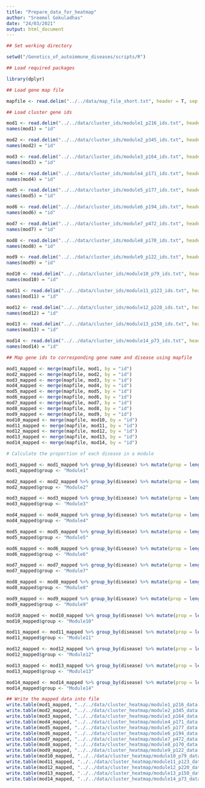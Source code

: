 ```yaml
---
title: "Prepare_data_for_heatmap"
author: "Sreemol Gokuladhas"
date: "24/03/2021"
output: html_document
---
```


```r
## Set working directory 

setwd("/Genetics_of_autoimmune_diseases/scripts/R")

## Load required packages

library(dplyr)

## Load gene map file

mapfile <- read.delim("../../data/map_file_short.txt", header = T, sep = "\t")

## Load cluster gene ids 

mod1 <- read.delim("../../data/cluster_ids/module1_p216_ids.txt", header = F)
names(mod1) = "id"

mod2 <- read.delim("../../data/cluster_ids/module2_p345_ids.txt", header = F)
names(mod2) = "id"

mod3 <- read.delim("../../data/cluster_ids/module3_p164_ids.txt", header = F)
names(mod3) = "id"

mod4 <- read.delim("../../data/cluster_ids/module4_p171_ids.txt", header = F)
names(mod4) = "id"

mod5 <- read.delim("../../data/cluster_ids/module5_p177_ids.txt", header = F)
names(mod5) = "id"

mod6 <- read.delim("../../data/cluster_ids/module6_p194_ids.txt", header = F)
names(mod6) = "id"

mod7 <- read.delim("../../data/cluster_ids/module7_p472_ids.txt", header = F)
names(mod7) = "id"

mod8 <- read.delim("../../data/cluster_ids/module8_p170_ids.txt", header = F)
names(mod8) = "id"

mod9 <- read.delim("../../data/cluster_ids/module9_p122_ids.txt", header = F)
names(mod9) = "id"

mod10 <- read.delim("../../data/cluster_ids/module10_p79_ids.txt", header = F)
names(mod10) = "id"

mod11 <- read.delim("../../data/cluster_ids/module11_p123_ids.txt", header = F)
names(mod11) = "id"

mod12 <- read.delim("../../data/cluster_ids/module12_p220_ids.txt", header = F)
names(mod12) = "id"

mod13 <- read.delim("../../data/cluster_ids/module13_p150_ids.txt", header = F)
names(mod13) = "id"

mod14 <- read.delim("../../data/cluster_ids/module14_p73_ids.txt", header = F)
names(mod14) = "id"
```


```r
## Map gene ids to corresponding gene name and disease using mapfile

mod1_mapped <- merge(mapfile, mod1, by = "id")
mod2_mapped <- merge(mapfile, mod2, by = "id")
mod3_mapped <- merge(mapfile, mod3, by = "id")
mod4_mapped <- merge(mapfile, mod4, by = "id")
mod5_mapped <- merge(mapfile, mod5, by = "id")
mod6_mapped <- merge(mapfile, mod6, by = "id")
mod7_mapped <- merge(mapfile, mod7, by = "id")
mod8_mapped <- merge(mapfile, mod8, by = "id")
mod9_mapped <- merge(mapfile, mod9, by = "id")
mod10_mapped <- merge(mapfile, mod10, by = "id")
mod11_mapped <- merge(mapfile, mod11, by = "id")
mod12_mapped <- merge(mapfile, mod12, by = "id")
mod13_mapped <- merge(mapfile, mod13, by = "id")
mod14_mapped <- merge(mapfile, mod14, by = "id")

# Calculate the proportion of each disease in a module

mod1_mapped <- mod1_mapped %>% group_by(disease) %>% mutate(prop = length(disease)/216 * 100)
mod1_mapped$group <- "Module1"

mod2_mapped <- mod2_mapped %>% group_by(disease) %>% mutate(prop = length(disease)/345 * 100)
mod2_mapped$group <- "Module2"

mod3_mapped <- mod3_mapped %>% group_by(disease) %>% mutate(prop = length(disease)/164 * 100)
mod3_mapped$group <- "Module3"

mod4_mapped <- mod4_mapped %>% group_by(disease) %>% mutate(prop = length(disease)/171 * 100)
mod4_mapped$group <- "Module4"

mod5_mapped <- mod5_mapped %>% group_by(disease) %>% mutate(prop = length(disease)/177 * 100)
mod5_mapped$group <- "Module5"

mod6_mapped <- mod6_mapped %>% group_by(disease) %>% mutate(prop = length(disease)/194 * 100)
mod6_mapped$group <- "Module6"

mod7_mapped <- mod7_mapped %>% group_by(disease) %>% mutate(prop = length(disease)/472 * 100)
mod7_mapped$group <- "Module7"

mod8_mapped <- mod8_mapped %>% group_by(disease) %>% mutate(prop = length(disease)/170 * 100)
mod8_mapped$group <- "Module8"

mod9_mapped <- mod9_mapped %>% group_by(disease) %>% mutate(prop = length(disease)/122 * 100)
mod9_mapped$group <- "Module9"

mod10_mapped <- mod10_mapped %>% group_by(disease) %>% mutate(prop = length(disease)/79 * 100)
mod10_mapped$group <- "Module10"

mod11_mapped <- mod11_mapped %>% group_by(disease) %>% mutate(prop = length(disease)/123 * 100)
mod11_mapped$group <- "Module11"

mod12_mapped <- mod12_mapped %>% group_by(disease) %>% mutate(prop = length(disease)/220 * 100)
mod12_mapped$group <- "Module12"

mod13_mapped <- mod13_mapped %>% group_by(disease) %>% mutate(prop = length(disease)/150 * 100)
mod13_mapped$group <- "Module13"

mod14_mapped <- mod14_mapped %>% group_by(disease) %>% mutate(prop = length(disease)/73 * 100)
mod14_mapped$group <- "Module14"

## Write the mapped data into file
write.table(mod1_mapped, "../../data/cluster_heatmap/module1_p216_data.txt", sep = "\t", col.names = T, row.names = F, quote = F)
write.table(mod2_mapped, "../../data/cluster_heatmap/module2_p345_data.txt", sep = "\t", col.names = T, row.names = F, quote = F)
write.table(mod3_mapped, "../../data/cluster_heatmap/module3_p164_data.txt", sep = "\t", col.names = T, row.names = F, quote = F)
write.table(mod4_mapped, "../../data/cluster_heatmap/module4_p171_data.txt", sep = "\t", col.names = T, row.names = F, quote = F)
write.table(mod5_mapped, "../../data/cluster_heatmap/module5_p177_data.txt", sep = "\t", col.names = T, row.names = F, quote = F)
write.table(mod6_mapped, "../../data/cluster_heatmap/module6_p194_data.txt", sep = "\t", col.names = T, row.names = F, quote = F)
write.table(mod7_mapped, "../../data/cluster_heatmap/module7_p472_data.txt", sep = "\t", col.names = T, row.names = F, quote = F)
write.table(mod8_mapped, "../../data/cluster_heatmap/module8_p170_data.txt", sep = "\t", col.names = T, row.names = F, quote = F)
write.table(mod9_mapped, "../../data/cluster_heatmap/module9_p122_data.txt", sep = "\t", col.names = T, row.names = F, quote = F)
write.table(mod10_mapped, "../../data/cluster_heatmap/module10_p79_data.txt", sep = "\t", col.names = T, row.names = F, quote = F)
write.table(mod11_mapped, "../../data/cluster_heatmap/module11_p123_data.txt", sep = "\t", col.names = T, row.names = F, quote = F)
write.table(mod12_mapped, "../../data/cluster_heatmap/module12_p220_data.txt", sep = "\t", col.names = T, row.names = F, quote = F)
write.table(mod13_mapped, "../../data/cluster_heatmap/module13_p150_data.txt", sep = "\t", col.names = T, row.names = F, quote = F)
write.table(mod14_mapped, "../../data/cluster_heatmap/module14_p73_data.txt", sep = "\t", col.names = T, row.names = F, quote = F)

```
